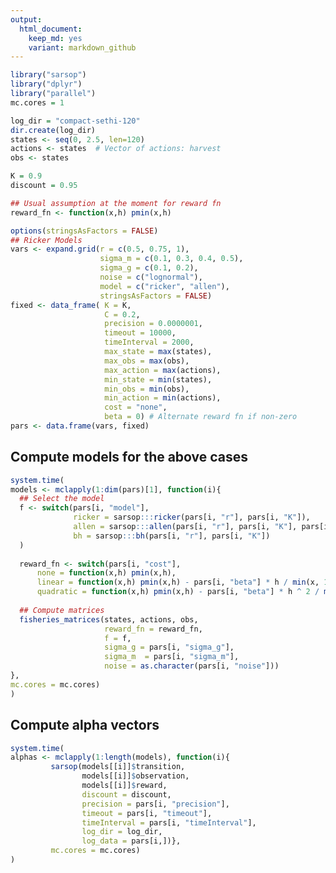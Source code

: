 ```yaml
---
output:
  html_document: 
    keep_md: yes
    variant: markdown_github
---  
```


```r
library("sarsop")
library("dplyr")
library("parallel")
mc.cores = 1

log_dir = "compact-sethi-120"
dir.create(log_dir)
states <- seq(0, 2.5, len=120)
actions <- states  # Vector of actions: harvest
obs <- states

K = 0.9
discount = 0.95

## Usual assumption at the moment for reward fn
reward_fn <- function(x,h) pmin(x,h)

```



```r
options(stringsAsFactors = FALSE)
## Ricker Models
vars <- expand.grid(r = c(0.5, 0.75, 1), 
                    sigma_m = c(0.1, 0.3, 0.4, 0.5), 
                    sigma_g = c(0.1, 0.2), 
                    noise = c("lognormal"), 
                    model = c("ricker", "allen"),
                    stringsAsFactors = FALSE)
fixed <- data_frame( K = K,
                     C = 0.2,
                     precision = 0.0000001,
                     timeout = 10000,
                     timeInterval = 2000,
                     max_state = max(states), 
                     max_obs = max(obs), 
                     max_action = max(actions), 
                     min_state = min(states), 
                     min_obs = min(obs), 
                     min_action = min(actions),
                     cost = "none", 
                     beta = 0) # Alternate reward fn if non-zero
pars <- data.frame(vars, fixed)
```

## Compute models for the above cases

```r
system.time(
models <- mclapply(1:dim(pars)[1], function(i){
  ## Select the model
  f <- switch(pars[i, "model"], 
              ricker = sarsop:::ricker(pars[i, "r"], pars[i, "K"]),
              allen = sarsop:::allen(pars[i, "r"], pars[i, "K"], pars[i, "C"]),
              bh = sarsop:::bh(pars[i, "r"], pars[i, "K"])
  )
  
  reward_fn <- switch(pars[i, "cost"],
      none = function(x,h) pmin(x,h),
      linear = function(x,h) pmin(x,h) - pars[i, "beta"] * h / min(x, 1e-12),
      quadratic = function(x,h) pmin(x,h) - pars[i, "beta"] * h ^ 2 / min(x, 1e-12))
  
  ## Compute matrices
  fisheries_matrices(states, actions, obs, 
                     reward_fn = reward_fn, 
                     f = f, 
                     sigma_g = pars[i, "sigma_g"], 
                     sigma_m  = pars[i, "sigma_m"],
                     noise = as.character(pars[i, "noise"]))
},
mc.cores = mc.cores)
)
```

## Compute alpha vectors

```r
system.time(
alphas <- mclapply(1:length(models), function(i){
         sarsop(models[[i]]$transition,
                models[[i]]$observation,
                models[[i]]$reward,
                discount = discount,
                precision = pars[i, "precision"],
                timeout = pars[i, "timeout"],
                timeInterval = pars[i, "timeInterval"],
                log_dir = log_dir,
                log_data = pars[i,])},
         mc.cores = mc.cores)
)
```
